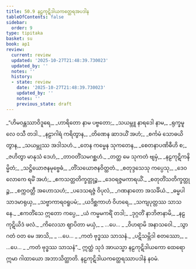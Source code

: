 ```yaml
---
title: 50.9 နဠကုဋိဒါယကတ္ထေရအပဒါန
tableOfContents: false
sidebar:
  order: 9
type: tipitaka
basket: su
book: ap1
review:
  current: review
  updated: '2025-10-27T21:48:39.730023'
  updated_by: ''
  notes: ''
  history:
  - state: review
    date: '2025-10-27T21:48:39.730023'
    updated_by: ''
    notes: ''
    previous_state: draft
---
```



<ReviewStatus review={frontmatter.review} showDetails={true} />

<HypothesisAnnotation frontmatter={frontmatter} />

<DynamicBreadcrumb />

<Division number="93" book="ap1" e="ch" v="20" p="436">

<Paragraph number="6539" type="verses" book="ap1">
_“ဟိမဝန္တဿာဝိဒူရေ,_  
_ဟာရိတော နာမ ပဗ္ဗတော;_  
_သယမ္ဘူ နာရဒေါ နာမ,_  
_ရုက္ခမူလေ ဝသီ တဒါ._  

</Paragraph>

</Division>
<Division number="94" book="ap1" e="ch" v="20" p="436">

<Paragraph number="6540" type="verses" book="ap1">
_နဠာဂါရံ ကရိတွာန,_  
_တိဏေန ဆာဒယိံ အဟံ;_  
_စင်္ကမံ သောဓယိတွာန,_  
_သယမ္ဘုဿ အဒါသဟံ._  

</Paragraph>

</Division>
<Division number="95" book="ap1" e="ch" v="20" p="436">

<Paragraph number="6541" type="verses" book="ap1">
_တေန ကမ္မေန သုကတေန,_  
_စေတနာပဏိဓီဟိ စ;_  
_ဇဟိတွာ မာနုသံ ဒေဟံ,_  
_တာဝတိံသမဂစ္ဆဟံ._  

</Paragraph>

</Division>
<Division number="96" book="ap1" e="ch" v="20" p="436">

<Paragraph number="6542" type="verses" book="ap1">
_တတ္ထ မေ သုကတံ ဗျမှံ,_  
_နဠကုဋိကနိမ္မိတံ;_  
_သဋ္ဌိယောဇနမုဗ္ဗေဓံ,_  
_တိံသယောဇနဝိတ္ထတံ._  

</Paragraph>

</Division>
<Division number="97" book="ap1" e="ch" v="20" p="437">

<Paragraph number="6543" type="verses" book="ap1">
_စတုဒ္ဒသေသု ကပ္ပေသု,_  
_ဒေဝလောကေ ရမိံ အဟံ;_  
_ဧကသတ္တတိက္ခတ္တုဉ္စ,_  
_ဒေဝရဇ္ဇမကာရယိံ._  

</Paragraph>

</Division>
<Division number="98" book="ap1" e="ch" v="20" p="437">

<Paragraph number="6544" type="verses" book="ap1">
_စတုတိံသတိက္ခတ္တုဉ္စ,_  
_စက္ကဝတ္တီ အဟောသဟံ;_  
_ပဒေသရဇ္ဇံ ဝိပုလံ,_  
_ဂဏနာတော အသင်္ခိယံ._  

</Paragraph>

</Division>
<Division number="99" book="ap1" e="ch" v="20" p="437">

<Paragraph number="6545" type="verses" book="ap1">
_ဓမ္မပါသာဒမာရုယှ,_  
_သဗ္ဗာကာရဝရူပမံ;_  
_ယဒိစ္ဆကာဟံ ဝိဟရေ,_  
_သကျပုတ္တဿ သာသနေ._  

</Paragraph>

</Division>
<Division number="100" book="ap1" e="ch" v="20" p="437">

<Paragraph number="6546" type="verses" book="ap1">
_ဧကတိံသေ ဣတော ကပ္ပေ,_  
_ယံ ကမ္မမကရိံ တဒါ;_  
_ဒုဂ္ဂတိံ နာဘိဇာနာမိ,_  
_နဠကုဋိယိဒံ ဖလံ._  

</Paragraph>

</Division>
<Division number="101" book="ap1" e="ch" v="20" p="437">

<Paragraph number="6547" type="verses" book="ap1">
_ကိလေသာ ဈာပိတာ မယှံ,_  
_ …ပေ… _  
_ဝိဟရာမိ အနာသဝေါ._  

</Paragraph>

</Division>
<Division number="102" book="ap1" e="ch" v="20" p="437">

<Paragraph number="6548" type="verses" book="ap1">
_သွာဂတံ ဝတ မေ အာသိ,_  
_ …ပေ… _  
_ကတံ ဗုဒ္ဓဿ သာသနံ._  

</Paragraph>

</Division>
<Division number="103" book="ap1" e="ch" v="20" p="437">

<Paragraph number="6549" type="verses" book="ap1">
_ပဋိသမ္ဘိဒါ စတဿော,_  
_ …ပေ… _  
_ကတံ ဗုဒ္ဓဿ သာသနံ”._  

</Paragraph>

<Paragraph number="6550" book="ap1">
ဣတ္ထံ သုဒံ အာယသ္မာ နဠကုဋိဒါယကော ထေရော ဣမာ ဂါထာယော အဘာသိတ္ထာတိ.

</Paragraph>
</Division>

<Paragraph number="6551" type="center" book="ap1">
နဠကုဋိဒါယကတ္ထေရဿာပဒါနံ နဝမံ.
</Paragraph>